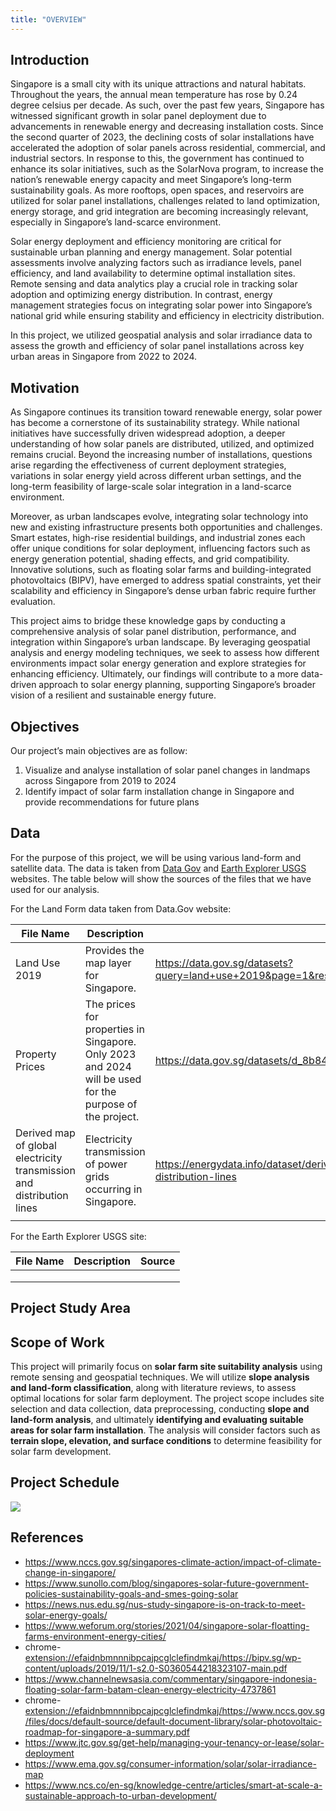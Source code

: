 ```yaml
---
title: "OVERVIEW"
---
```


## Introduction

Singapore is a small city with its unique attractions and natural habitats. Throughout the years, the annual mean temperature has rose by 0.24 degree celsius per decade. As such, over the past few years, Singapore has witnessed significant growth in solar panel deployment due to advancements in renewable energy and decreasing installation costs. Since the second quarter of 2023, the declining costs of solar installations have accelerated the adoption of solar panels across residential, commercial, and industrial sectors. In response to this, the government has continued to enhance its solar initiatives, such as the SolarNova program, to increase the nation’s renewable energy capacity and meet Singapore’s long-term sustainability goals. As more rooftops, open spaces, and reservoirs are utilized for solar panel installations, challenges related to land optimization, energy storage, and grid integration are becoming increasingly relevant, especially in Singapore’s land-scarce environment.

Solar energy deployment and efficiency monitoring are critical for sustainable urban planning and energy management. Solar potential assessments involve analyzing factors such as irradiance levels, panel efficiency, and land availability to determine optimal installation sites. Remote sensing and data analytics play a crucial role in tracking solar adoption and optimizing energy distribution. In contrast, energy management strategies focus on integrating solar power into Singapore’s national grid while ensuring stability and efficiency in electricity distribution.

In this project, we utilized geospatial analysis and solar irradiance data to assess the growth and efficiency of solar panel installations across key urban areas in Singapore from 2022 to 2024.

## Motivation

As Singapore continues its transition toward renewable energy, solar power has become a cornerstone of its sustainability strategy. While national initiatives have successfully driven widespread adoption, a deeper understanding of how solar panels are distributed, utilized, and optimized remains crucial. Beyond the increasing number of installations, questions arise regarding the effectiveness of current deployment strategies, variations in solar energy yield across different urban settings, and the long-term feasibility of large-scale solar integration in a land-scarce environment.

Moreover, as urban landscapes evolve, integrating solar technology into new and existing infrastructure presents both opportunities and challenges. Smart estates, high-rise residential buildings, and industrial zones each offer unique conditions for solar deployment, influencing factors such as energy generation potential, shading effects, and grid compatibility. Innovative solutions, such as floating solar farms and building-integrated photovoltaics (BIPV), have emerged to address spatial constraints, yet their scalability and efficiency in Singapore’s dense urban fabric require further evaluation.

This project aims to bridge these knowledge gaps by conducting a comprehensive analysis of solar panel distribution, performance, and integration within Singapore’s urban landscape. By leveraging geospatial analysis and energy modeling techniques, we seek to assess how different environments impact solar energy generation and explore strategies for enhancing efficiency. Ultimately, our findings will contribute to a more data-driven approach to solar energy planning, supporting Singapore’s broader vision of a resilient and sustainable energy future.

## Objectives

Our project's main objectives are as follow:

1.  Visualize and analyse installation of solar panel changes in landmaps across Singapore from 2019 to 2024
2.  Identify impact of solar farm installation change in Singapore and provide recommendations for future plans

## Data

For the purpose of this project, we will be using various land-form and satellite data. The data is taken from [Data Gov](https://data.gov.sg/) and [Earth Explorer USGS](https://earthexplorer.usgs.gov/) websites. The table below will show the sources of the files that we have used for our analysis.

For the Land Form data taken from Data.Gov website:

| File Name | Description | Source |
|----|----|----|
| Land Use 2019 | Provides the map layer for Singapore. | <https://data.gov.sg/datasets?query=land+use+2019&page=1&resultId=d_90d86daa5bfaa371668b84fa5f01424f> |
| Property Prices | The prices for properties in Singapore. Only 2023 and 2024 will be used for the purpose of the project. | <https://data.gov.sg/datasets/d_8b84c4ee58e3cfc0ece0d773c8ca6abc/view> |
| Derived map of global electricity transmission and distribution lines | Electricity transmission of power grids occurring in Singapore. | <https://energydata.info/dataset/derived-map-global-electricity-transmission-and-distribution-lines> |
|  |  |  |

For the Earth Explorer USGS site:

| File Name | Description | Source |
|-----------|-------------|--------|
|           |             |        |
|           |             |        |
|           |             |        |

## **Project Study Area**

## Scope of Work

This project will primarily focus on **solar farm site suitability analysis** using remote sensing and geospatial techniques. We will utilize **slope analysis and land-form classification**, along with literature reviews, to assess optimal locations for solar farm deployment. The project scope includes site selection and data collection, data preprocessing, conducting **slope and land-form analysis**, and ultimately **identifying and evaluating suitable areas for solar farm installation**. The analysis will consider factors such as **terrain slope, elevation, and surface conditions** to determine feasibility for solar farm development.

## Project Schedule

![](images/clipboard-3716410169.png)

## References

-   <https://www.nccs.gov.sg/singapores-climate-action/impact-of-climate-change-in-singapore/>
-   <https://www.sunollo.com/blog/singapores-solar-future-government-policies-sustainability-goals-and-smes-going-solar>
-   <https://news.nus.edu.sg/nus-study-singapore-is-on-track-to-meet-solar-energy-goals/>
-   <https://www.weforum.org/stories/2021/04/singapore-solar-floatting-farms-environment-energy-cities/>
-   chrome-[extension://efaidnbmnnnibpcajpcglclefindmkaj/https://bipv.sg/wp-content/uploads/2019/11/1-s2.0-S0360544218323107-main.pdf](extension://efaidnbmnnnibpcajpcglclefindmkaj/https://bipv.sg/wp-content/uploads/2019/11/1-s2.0-S0360544218323107-main.pdf)
-   <https://www.channelnewsasia.com/commentary/singapore-indonesia-floating-solar-farm-batam-clean-energy-electricity-4737861>
-   chrome-[extension://efaidnbmnnnibpcajpcglclefindmkaj/https://www.nccs.gov.sg/files/docs/default-source/default-document-library/solar-photovoltaic-roadmap-for-singapore-a-summary.pdf](extension://efaidnbmnnnibpcajpcglclefindmkaj/https://www.nccs.gov.sg/files/docs/default-source/default-document-library/solar-photovoltaic-roadmap-for-singapore-a-summary.pdf)
-   <https://www.jtc.gov.sg/get-help/managing-your-tenancy-or-lease/solar-deployment>
-   <https://www.ema.gov.sg/consumer-information/solar/solar-irradiance-map>
-   <https://www.ncs.co/en-sg/knowledge-centre/articles/smart-at-scale-a-sustainable-approach-to-urban-development/>

